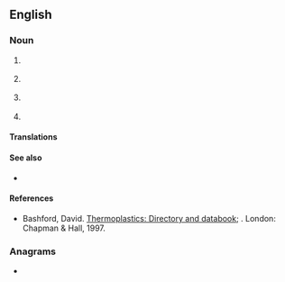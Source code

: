 ==English==
{{wikipedia|PVC (disambiguation)}}

===Noun===
{{en-noun|~}}

# {{lb|en|organic compound}} {{initialism of|polyvinyl chloride|lang=en}}
# {{lb|en|medicine}} {{initialism of|premature ventricular contraction|lang=en}}
# {{lb|en|medicine}} {{initialism of|peripheral venous catheter|lang=en}}
# {{lb|en|networking}} {{initialism of|[[permanent]] [[virtual circuit]]|lang=en}}

====Translations====
{{trans-see|(organic compound) polyvinyl chloride|polyvinyl chloride}}

{{trans-top|(medicine) premature ventricular contraction of the heart}}
{{trans-mid}}
{{trans-bottom}}

{{trans-top|(medicine) peripheral venous catheter}}
{{trans-mid}}
{{trans-bottom}}

{{trans-top|(networking) permanent virtual circuit}}
{{trans-mid}}
{{trans-bottom}}

====See also====
* {{sense|chemistry}} {{l|en|ABS}}

====References====
* {{lb|en|organic chemistry}} Bashford, David. [http://books.google.com/books?id=ycLq-EYaE0QC&dq=a.+schulman&source=gbs_navlinks_s Thermoplastics: Directory and databook]; {{ISBN|9780412733505}}. London: Chapman & Hall, 1997.

===Anagrams===
* {{anagrams|en|a=cpv|CVP|PCV}}